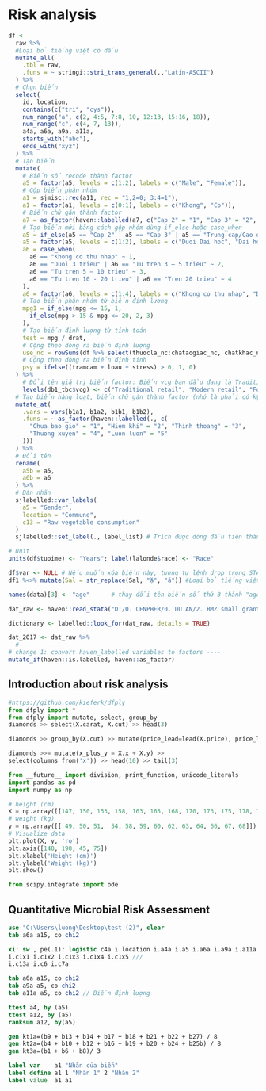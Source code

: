 # Risk analysis

```r
df <-
  raw %>%
  #Loại bỏ tiếng việt có dấu
  mutate_all(
    .tbl = raw,
    .funs = ~ stringi::stri_trans_general(.,"Latin-ASCII")
  ) %>% 
  # Chọn biến 
  select(
    id, location,
    contains(c("tri", "cys")),
    num_range("a", c(2, 4:5, 7:8, 10, 12:13, 15:16, 18)),
    num_range("c", c(4, 7, 13)),
    a4a, a6a, a9a, a11a,
    starts_with("abc"),
    ends_with("xyz")
  ) %>%
  # Tạo biến
  mutate( 
    # Biến số recode thành factor
    a5 = factor(a5, levels = c(1:2), labels = c("Male", "Female")),
    # Gộp biến phân nhóm
    a1 = sjmisc::rec(a11, rec = "1,2=0; 3:4=1"),
    a1 = factor(a1, levels = c(0:1), labels = c("Khong", "Co")),
    # Biến chữ gán thành factor
    a7 = as_factor(haven::labelled(a7, c("Cap 2" = "1", "Cap 3" = "2", "Dai hoc/Sau dai hoc" = "3", "Trung cap/Cao dang" = "4"))),
    # Tạo biến mới bằng cách gộp nhóm dùng if_else hoặc case_when
    a5 = if_else(a5 == "Cap 2" | a5 == "Cap 3" | a5 == "Trung cap/Cao dang", 1, 2),
    a5 = factor(a5, levels = c(1:2), labels = c("Duoi Dai hoc", "Dai hoc tro len")),
    a6 = case_when(
      a6 == "Khong co thu nhap" ~ 1,
      a6 == "Duoi 3 trieu" | a6 == "Tu tren 3 – 5 trieu" ~ 2,
      a6 == "Tu tren 5 – 10 trieu" ~ 3,
      a6 == "Tu tren 10 - 20 trieu" | a6 == "Tren 20 trieu" ~ 4
    ),
    a6 = factor(a6, levels = c(1:4), labels = c("Khong co thu nhap", "Duoi 5 trieu", "5-10 trieu", "Tren 10 trieu")),
    # Tạo biến phân nhóm từ biến định lượng
    mpg1 = if_else(mpg <= 15, 1,
      if_else(mpg > 15 & mpg <= 20, 2, 3) 
    ),
    # Tạo biến định lượng từ tính toán
    test = mpg / drat,
    # Cộng theo dòng ra biến định lượng
    use_nc = rowSums(df %>% select(thuocla_nc:chataogiac_nc, chatkhac_nc), na.rm = T),
    # Cộng theo dòng ra biến định tính
    psy = ifelse((tramcam + loau + stress) > 0, 1, 0)
  ) %>%
    # Đổi tên giá trị biến factor: Biến vcg ban đầu đang là Traditional, Modern và Other
    levels(db1_tbc$vcg) <- c("Traditional retail", "Modern retail", "Food service retail")
  # Tạo biến hàng loạt, biến chữ gán thành factor (nhớ là phải có kỹ tự ~ trước function)
  mutate_at(
    .vars = vars(b1a1, b1a2, b1b1, b1b2),
    .funs = ~ as_factor(haven::labelled(., c(
      "Chua bao gio" = "1", "Hiem khi" = "2", "Thinh thoang" = "3",
      "Thuong xuyen" = "4", "Luon luon" = "5"
    )))
  ) %>%
  # Ðổi tên
  rename(
    a5b = a5,
    a6b = a6
  ) %>%
  # Dán nhãn
  sjlabelled::var_labels(
    a5 = "Gender",
    location = "Commune",
    c13 = "Raw vegetable consumption"
  )
  sjlabelled::set_label(., label_list) # Trích được dòng đầu tiên thành label (label_list <-  as.character(raw[1,]))

# Unit
units(df$tuoime) <- "Years"; label(lalonde$race) <- "Race"

df$var <- NULL # Nếu muốn xóa biến này, tương tự lệnh drop trong STATA
df1 %<>% mutate(Sal = str_replace(Sal, "ặ", "ă")) #Loại bỏ tiếng việt có dấu

names(data)[3] <- "age"      # thay đổi tên biến số thứ 3 thành "age"  

dat_raw <- haven::read_stata("D:/0. CENPHER/0. DU AN/2. BMZ small grant/1. BMZ Implementation/1. Baseline Assessment/1. Data collection/4. Data BMZ (2) 07102018_Dan nhan.dta")

dictionary <- labelled::look_for(dat_raw, details = TRUE)

dat_2017 <- dat_raw %>%
  # --------------------------------------------------------------
# change 1: convert haven_labelled variables to factors ----
mutate_if(haven::is.labelled, haven::as_factor)

```



## Introduction about risk analysis
```python
#https://github.com/kieferk/dfply
from dfply import *
from dfply import mutate, select, group_by
diamonds >> select(X.carat, X.cut) >> head(3)

diamonds >> group_by(X.cut) >> mutate(price_lead=lead(X.price), price_lag=lag(X.price)) >> head(2) >> select(X.cut, X.price, X.price_lead, X.price_lag)

diamonds >>= mutate(x_plus_y = X.x + X.y) >>
select(columns_from('x')) >> head(10) >> tail(3)

from __future__ import division, print_function, unicode_literals
import pandas as pd
import numpy as np 

# height (cm)
X = np.array([[147, 150, 153, 158, 163, 165, 168, 170, 173, 175, 178, 180, 183]]).T
# weight (kg)
y = np.array([[ 49, 50, 51,  54, 58, 59, 60, 62, 63, 64, 66, 67, 68]]).T
# Visualize data 
plt.plot(X, y, 'ro')
plt.axis([140, 190, 45, 75])
plt.xlabel('Height (cm)')
plt.ylabel('Weight (kg)')
plt.show()

from scipy.integrate import ode
```

## Quantitative Microbial Risk Assessment
```stata
use "C:\Users\luong\Desktop\test (2)", clear
tab a6a a15, co chi2

xi: sw , pe(.1): logistic c4a i.location i.a4a i.a5 i.a6a i.a9a i.a11a i.a14 i.a15 ///
i.c1x1 i.c1x2 i.c1x3 i.c1x4 i.c1x5 /// 
i.c13a i.c6 i.c7a

tab a6a a15, co chi2
tab a9a a5, co chi2
tab a11a a5, co chi2 // Biến định lượng

ttest a4, by (a5)
ttest a12, by (a5)
ranksum a12, by(a5)

gen kt1a=(b9 + b13 + b14 + b17 + b18 + b21 + b22 + b27) / 8
gen kt2a=(b4 + b10 + b12 + b16 + b19 + b20 + b24 + b25b) / 8
gen kt3a=(b1 + b6 + b8)/ 3

label var    a1 "Nhãn của biến"
label define a1 1 "Nhãn 1" 2 "Nhãn 2"
label value  a1 a1
```
